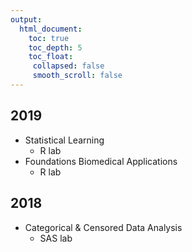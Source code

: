 ```yaml
---
output:
  html_document:
    toc: true
    toc_depth: 5
    toc_float:
     collapsed: false
     smooth_scroll: false
---
```


<link rel="stylesheet" href="styles.css" type="text/css">

## 2019

+ Statistical Learning
    + R lab

+ Foundations Biomedical Applications
    + R lab

## 2018

+ Categorical & Censored Data Analysis 
    + SAS lab


